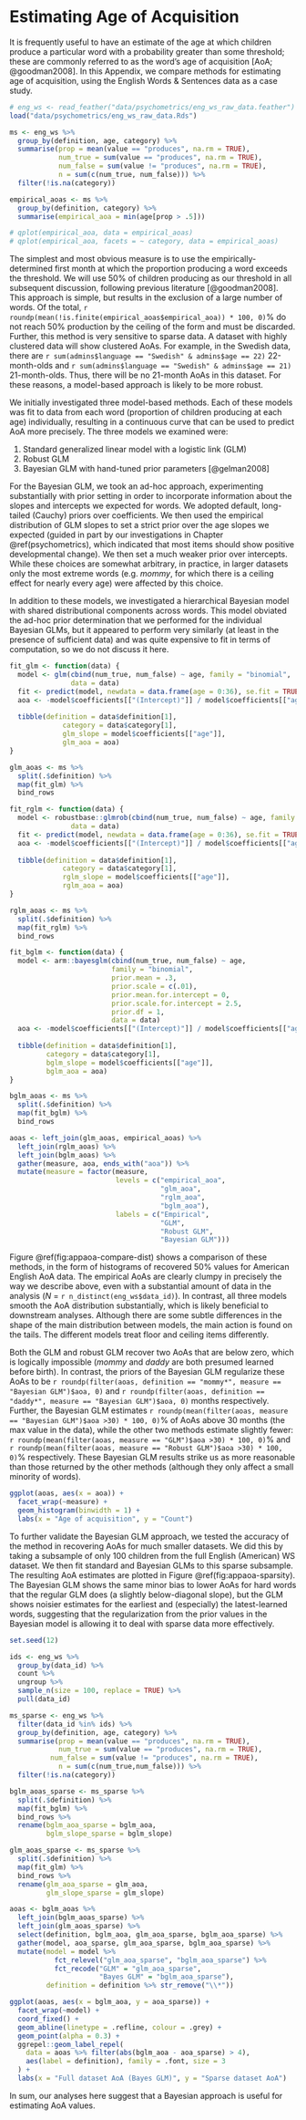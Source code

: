 # Estimating Age of Acquisition {#appendix-aoa}

It is frequently useful to have an estimate of the age at which children produce a particular word with a probability greater than some threshold; these are commonly referred to as the word's age of acquisition [AoA; @goodman2008]. In this Appendix, we compare methods for estimating age of acquisition, using the English Words & Sentences data as a case study. 

```r
# eng_ws <- read_feather("data/psychometrics/eng_ws_raw_data.feather")
load("data/psychometrics/eng_ws_raw_data.Rds")
```

```r
ms <- eng_ws %>%
  group_by(definition, age, category) %>%
  summarise(prop = mean(value == "produces", na.rm = TRUE), 
            num_true = sum(value == "produces", na.rm = TRUE), 
            num_false = sum(value != "produces", na.rm = TRUE), 
            n = sum(c(num_true, num_false))) %>%
  filter(!is.na(category))
```

```r
empirical_aoas <- ms %>%
  group_by(definition, category) %>%
  summarise(empirical_aoa = min(age[prop > .5]))

# qplot(empirical_aoa, data = empirical_aoas)
# qplot(empirical_aoa, facets = ~ category, data = empirical_aoas)
```

The simplest and most obvious measure is to use the empirically-determined first month at which the proportion producing a word exceeds the threshold. We will use 50% of children producing as our threshold in all subsequent discussion, following previous literature [@goodman2008]. This approach is simple, but results in the exclusion of a large number of words. Of the total, `r roundp(mean(!is.finite(empirical_aoas$empirical_aoa)) * 100, 0)`% do not reach 50% production by the ceiling of the form and must be discarded. Further, this method is very sensitive to sparse data. A dataset with highly clustered data will show clustered AoAs. For example, in the Swedish data, there are `r sum(admins$language == "Swedish" & admins$age == 22)` 22-month-olds and `r sum(admins$language == "Swedish" & admins$age == 21)` 21-month-olds. Thus, there will be no 21-month AoAs in this dataset. For these reasons, a model-based approach is likely to be more robust. 

We initially investigated three model-based methods. Each of these models was fit to data from each word (proportion of children producing at each age) individually, resulting in a continuous curve that can be used to predict AoA more precisely. The three models we examined were:

1. Standard generalized linear model with a logistic link (GLM)
2. Robust GLM
3. Bayesian GLM with hand-tuned prior parameters [@gelman2008]

For the Bayesian GLM, we took an ad-hoc approach, experimenting substantially with prior setting in order to incorporate information about the slopes and intercepts we expected for words. We adopted default, long-tailed (Cauchy) priors over coefficients. We then used the empirical distribution of GLM slopes to set a strict prior over the age slopes we expected (guided in part by our investigations in Chapter \@ref(psychometrics), which indicated that most items should show positive developmental change). We then set a much weaker prior over intercepts. While these choices are somewhat arbitrary, in practice, in larger datasets only the most extreme words (e.g. *mommy*, for which there is a ceiling effect for nearly every age) were affected by this choice. 

In addition to these models, we investigated a hierarchical Bayesian model with shared distributional components across words. This model obviated the ad-hoc prior determination that we performed for the individual Bayesian GLMs, but it appeared to perform very similarly (at least in the presence of sufficient data) and was quite expensive to fit in terms of computation, so we do not discuss it here. 


```r
fit_glm <- function(data) {
  model <- glm(cbind(num_true, num_false) ~ age, family = "binomial", 
               data = data)
  fit <- predict(model, newdata = data.frame(age = 0:36), se.fit = TRUE)
  aoa <- -model$coefficients[["(Intercept)"]] / model$coefficients[["age"]]
  
  tibble(definition = data$definition[1],
             category = data$category[1],
             glm_slope = model$coefficients[["age"]],
             glm_aoa = aoa)
}

glm_aoas <- ms %>%
  split(.$definition) %>%
  map(fit_glm) %>%
  bind_rows
```


```r
fit_rglm <- function(data) {
  model <- robustbase::glmrob(cbind(num_true, num_false) ~ age, family = "binomial", 
               data = data)
  fit <- predict(model, newdata = data.frame(age = 0:36), se.fit = TRUE)
  aoa <- -model$coefficients[["(Intercept)"]] / model$coefficients[["age"]]
  
  tibble(definition = data$definition[1],
             category = data$category[1],
             rglm_slope = model$coefficients[["age"]],
             rglm_aoa = aoa)
}

rglm_aoas <- ms %>%
  split(.$definition) %>%
  map(fit_rglm) %>%
  bind_rows
```

```r
fit_bglm <- function(data) {
  model <- arm::bayesglm(cbind(num_true, num_false) ~ age, 
                         family = "binomial", 
                         prior.mean = .3,
                         prior.scale = c(.01),
                         prior.mean.for.intercept = 0,
                         prior.scale.for.intercept = 2.5,
                         prior.df = 1,
                         data = data)
  aoa <- -model$coefficients[["(Intercept)"]] / model$coefficients[["age"]]
  
  tibble(definition = data$definition[1],
         category = data$category[1],
         bglm_slope = model$coefficients[["age"]],
         bglm_aoa = aoa)
}

bglm_aoas <- ms %>%
  split(.$definition) %>%
  map(fit_bglm) %>%
  bind_rows
```

```r
aoas <- left_join(glm_aoas, empirical_aoas) %>%
  left_join(rglm_aoas) %>%
  left_join(bglm_aoas) %>%
  gather(measure, aoa, ends_with("aoa")) %>%
  mutate(measure = factor(measure, 
                          levels = c("empirical_aoa", 
                                     "glm_aoa",
                                     "rglm_aoa",
                                     "bglm_aoa"),
                          labels = c("Empirical",
                                     "GLM",
                                     "Robust GLM",
                                     "Bayesian GLM")))
```

Figure \@ref(fig:appaoa-compare-dist) shows a comparison of these methods, in the form of histograms of recovered 50% values for American English AoA data. The empirical AoAs are clearly clumpy in precisely the way we describe above, even with a substantial amount of data in the analysis (*N* = `r n_distinct(eng_ws$data_id)`). In contrast, all three models smooth the AoA distribution substantially, which is likely beneficial to downstream analyses. Although there are some subtle differences in the shape of the main distribution between models, the main action is found on the tails. The different models treat floor and ceiling items differently. 

Both the GLM and robust GLM recover two AoAs that are below zero, which is logically impossible (*mommy* and *daddy* are both presumed learned before birth). In contrast, the priors of the Bayesian GLM regularize these AoAs to be `r roundp(filter(aoas, definition == "mommy*", measure == "Bayesian GLM")$aoa, 0)` and `r roundp(filter(aoas, definition == "daddy*", measure == "Bayesian GLM")$aoa, 0)` months respectively. Further, the Bayesian GLM estimates `r roundp(mean(filter(aoas, measure == "Bayesian GLM")$aoa >30) * 100, 0)`% of AoAs above 30 months (the max value in the data), while the other two methods estimate slightly fewer: `r roundp(mean(filter(aoas, measure == "GLM")$aoa >30) * 100, 0)`% and `r roundp(mean(filter(aoas, measure == "Robust GLM")$aoa >30) * 100, 0)`% respectively. These Bayesian GLM results strike us as more reasonable than those returned by the other methods (although they only affect a small minority of words).

```r
ggplot(aoas, aes(x = aoa)) +
  facet_wrap(~measure) +
  geom_histogram(binwidth = 1) +
  labs(x = "Age of acquisition", y = "Count")
```

To further validate the Bayesian GLM approach, we tested the accuracy of the method in recovering AoAs for much smaller datasets. We did this by taking a subsample of only 100 children from the full English (American) WS dataset. We then fit standard and Bayesian GLMs to this sparse subsample. The resulting AoA estimates are plotted in Figure \@ref(fig:appaoa-sparsity). The Bayesian GLM shows the same minor bias to lower AoAs for hard words that the regular GLM does (a slightly below-diagonal slope), but the GLM shows noisier estimates for the earliest and (especially) the latest-learned words, suggesting that the regularization from the prior values in the Bayesian model is allowing it to deal with sparse data more effectively.

```r
set.seed(12)

ids <- eng_ws %>%
  group_by(data_id) %>%
  count %>%
  ungroup %>%
  sample_n(size = 100, replace = TRUE) %>%
  pull(data_id)

ms_sparse <- eng_ws %>%
  filter(data_id %in% ids) %>%
  group_by(definition, age, category) %>%
  summarise(prop = mean(value == "produces", na.rm = TRUE),
            num_true = sum(value == "produces", na.rm = TRUE),
          num_false = sum(value != "produces", na.rm = TRUE),
            n = sum(c(num_true,num_false))) %>%
  filter(!is.na(category))

bglm_aoas_sparse <- ms_sparse %>%
  split(.$definition) %>%
  map(fit_bglm) %>%
  bind_rows %>%
  rename(bglm_aoa_sparse = bglm_aoa, 
         bglm_slope_sparse = bglm_slope)

glm_aoas_sparse <- ms_sparse %>%
  split(.$definition) %>%
  map(fit_glm) %>%
  bind_rows %>%
  rename(glm_aoa_sparse = glm_aoa, 
         glm_slope_sparse = glm_slope)

aoas <- bglm_aoas %>%
  left_join(bglm_aoas_sparse) %>%
  left_join(glm_aoas_sparse) %>%
  select(definition, bglm_aoa, glm_aoa_sparse, bglm_aoa_sparse) %>%
  gather(model, aoa_sparse, glm_aoa_sparse, bglm_aoa_sparse) %>%
  mutate(model = model %>%
           fct_relevel("glm_aoa_sparse", "bglm_aoa_sparse") %>%
           fct_recode("GLM" = "glm_aoa_sparse",
                      "Bayes GLM" = "bglm_aoa_sparse"),
         definition = definition %>% str_remove("\\*"))

ggplot(aoas, aes(x = bglm_aoa, y = aoa_sparse)) +
  facet_wrap(~model) +
  coord_fixed() +
  geom_abline(linetype = .refline, colour = .grey) +
  geom_point(alpha = 0.3) +
  ggrepel::geom_label_repel(
    data = aoas %>% filter(abs(bglm_aoa - aoa_sparse) > 4),
    aes(label = definition), family = .font, size = 3
  ) +
  labs(x = "Full dataset AoA (Bayes GLM)", y = "Sparse dataset AoA")
```

In sum, our analyses here suggest that a Bayesian approach is useful for estimating AoA values. 
